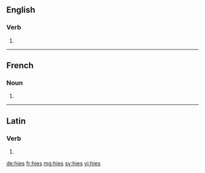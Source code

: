 ==English==

===Verb===
{{head|en}}

# {{en-third-person singular of|hie}}

----

==French==

===Noun===
{{head|fr|plural}}

# {{plural of|hie|lang=fr|nocat=1}}

----

==Latin==

===Verb===
{{la-verb-form|hiēs}}

# {{conjugation of|hiō||2|s|pres|act|sub|lang=la}}

[[de:hies]]
[[fr:hies]]
[[mg:hies]]
[[sv:hies]]
[[vi:hies]]